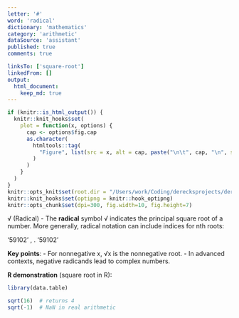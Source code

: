 ```yaml
---
letter: '#'
word: 'radical'
dictionary: 'mathematics'
category: 'arithmetic'
dataSource: 'assistant'
published: true
comments: true

linksTo: ['square-root']
linkedFrom: []
output:
  html_document:
    keep_md: true
---
```


```r
if (knitr::is_html_output()) {
  knitr::knit_hooks$set(
    plot = function(x, options) {
      cap <- options$fig.cap
      as.character(
        htmltools::tag(
          "Figure", list(src = x, alt = cap, paste("\n\t", cap, "\n", sep=""))
        )
      )
    }
  )
}
knitr::opts_knit$set(root.dir = "/Users/work/Coding/derecksprojects/derecksnotes.com-playground/derecksnotes.com/client/src/app/dictionaries/mathematics/definitions")
knitr::knit_hooks$set(optipng = knitr::hook_optipng)
knitr::opts_chunk$set(dpi=300, fig.width=10, fig.height=7)
```

<a id="radical">√ (Radical)</a> - The **radical** symbol √ indicates the principal square root of a number. More generally, radical notation can include indices for nth roots:

'59102'
\sqrt{x}, \quad \sqrt[n]{x}.
'59102'

**Key points**:
- For nonnegative x, √x is the nonnegative root.
- In advanced contexts, negative radicands lead to complex numbers.

**R demonstration** (square root in R):

```r
library(data.table)

sqrt(16)  # returns 4
sqrt(-1)  # NaN in real arithmetic
```
